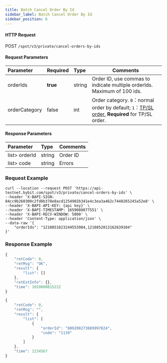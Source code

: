 ```yaml
---
title: Batch Cancel Order By Id
sidebar_label: Batch Cancel Order By Id
sidebar_position: 6
---
```



#### HTTP Request
POST <code>/spot/v3/private/cancel-orders-by-ids</code>

#### Request Parameters
| Parameter | Required | Type | Comments|
|:----- |:-------|:-----|------ |
| orderIds | <b>true</b> | string | Order ID, use commas to indicate multiple orderIds. Maximum of 100 ids. |
| orderCategory | false | int | Order category. <code>0</code>：normal order by default; <code>1</code>：<a href="https://www.bybit.com/en-US/help-center/bybitHC_Article?language=us_EN&id=000001736">TP/SL order</a>, <b>Required</b> for TP/SL order.|

#### Response Parameters
| Parameter | Type | Comments|
|:----- |:-----|----- |
| list> orderId | string | Order ID |
| list> code | string | Errors |

### Request Example

<Tabs>
<TabItem value="console" label="Console">

```http
curl --location --request POST 'https://api-testnet.bybit.com/spot/v3/private/cancel-orders-by-ids' \
--header 'X-BAPI-SIGN: 84cc9b260300c2fd8b378e8acd1254902b341e4c3ea3a462c7440265245a52e8' \
--header 'X-BAPI-API-KEY: {api key}' \
--header 'X-BAPI-TIMESTAMP: 1659080877551' \
--header 'X-BAPI-RECV-WINDOW: 5000' \
--header 'Content-Type: application/json' \
--data-raw '{
    "orderIds": "1210851823244553984,1210852013162639104"
}'
```

</TabItem>
</Tabs>

### Response Example

<Tabs>

<TabItem value="success" label="Success">

```javascript
{
    "retCode": 0,
    "retMsg": "OK",
    "result": {
        "list": []
    },
    "retExtInfo": {},
    "time": 1659080815222
}
```

</TabItem>

<TabItem value="partial-success" label="Partial success">

```javascript
{
    "retCode": 0,
    "retMsg": "",
    "result": {
        "list": [
            {
                "orderId": "889208273689997824",
                "code": "1139"
            }
        ]
    },
    "time": 1234567
}
```

</TabItem>

</Tabs>
